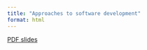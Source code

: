 ```yaml
---
title: "Approaches to software development"
format: html
---
```


[PDF slides](../data/software-dev-lecture.pdf)
